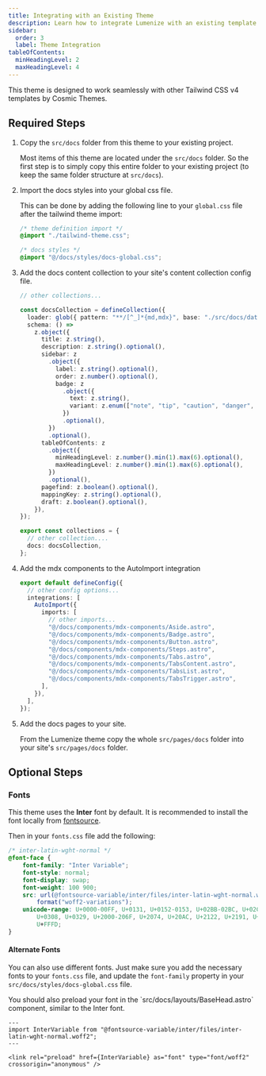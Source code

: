 ```yaml
---
title: Integrating with an Existing Theme
description: Learn how to integrate Lumenize with an existing template by Cosmic Themes
sidebar:
  order: 3
  label: Theme Integration
tableOfContents:
  minHeadingLevel: 2
  maxHeadingLevel: 4
---
```


This theme is designed to work seamlessly with other Tailwind CSS v4 templates by Cosmic Themes.

## Required Steps

<Steps >

1. Copy the `src/docs` folder from this theme to your existing project. 

    Most items of this theme are located under the `src/docs` folder. So the first step is to simply copy this entire folder to your existing project (to keep the same folder structure at `src/docs`).

2. Import the docs styles into your global css file.

    This can be done by adding the following line to your `global.css` file after the tailwind theme import:
    
    ```css title="src/styles/global.css" ins={5}
    /* theme definition import */
    @import "./tailwind-theme.css";

    /* docs styles */
    @import "@/docs/styles/docs-global.css";
    ```
3. Add the docs content collection to your site's content collection config file.

    ```ts title="src/content.config.ts" ins={3-31, 35}
    // other collections...

    const docsCollection = defineCollection({
      loader: glob({ pattern: "**/[^_]*{md,mdx}", base: "./src/docs/data/docs" }),
      schema: () =>
        z.object({
          title: z.string(),
          description: z.string().optional(),
          sidebar: z
            .object({
              label: z.string().optional(),
              order: z.number().optional(),
              badge: z
                .object({
                  text: z.string(),
                  variant: z.enum(["note", "tip", "caution", "danger", "info"]).default("note"),
                })
                .optional(),
            })
            .optional(),
          tableOfContents: z
            .object({
              minHeadingLevel: z.number().min(1).max(6).optional(),
              maxHeadingLevel: z.number().min(1).max(6).optional(),
            })
            .optional(),
          pagefind: z.boolean().optional(),
          mappingKey: z.string().optional(),
          draft: z.boolean().optional(),
        }),
    });

    export const collections = {
      // other collection....
      docs: docsCollection,
    };
    ```

4. Add the mdx components to the AutoImport integration

    ```ts title="astro.config.mjs" ins={7-14}
    export default defineConfig({
      // other config options...
      integrations: [
        AutoImport({
          imports: [
            // other imports...
            "@/docs/components/mdx-components/Aside.astro",
            "@/docs/components/mdx-components/Badge.astro",
            "@/docs/components/mdx-components/Button.astro",
            "@/docs/components/mdx-components/Steps.astro",
            "@/docs/components/mdx-components/Tabs.astro",
            "@/docs/components/mdx-components/TabsContent.astro",
            "@/docs/components/mdx-components/TabsList.astro",
            "@/docs/components/mdx-components/TabsTrigger.astro",
          ],
        }),
      ],
    });
    ```

5. Add the docs pages to your site. 

    From the Lumenize theme copy the whole `src/pages/docs` folder into your site's `src/pages/docs` folder.

</Steps>

## Optional Steps

### Fonts

This theme uses the **Inter** font by default. It is recommended to install the font locally from [fontsource](https://fontsource.org/fonts/inter/install).

Then in your `fonts.css` file add the following:

```css title="src/styles/fonts.css"
/* inter-latin-wght-normal */
@font-face {
	font-family: "Inter Variable";
	font-style: normal;
	font-display: swap;
	font-weight: 100 900;
	src: url(@fontsource-variable/inter/files/inter-latin-wght-normal.woff2)
		format("woff2-variations");
	unicode-range: U+0000-00FF, U+0131, U+0152-0153, U+02BB-02BC, U+02C6, U+02DA, U+02DC, U+0304,
		U+0308, U+0329, U+2000-206F, U+2074, U+20AC, U+2122, U+2191, U+2193, U+2212, U+2215, U+FEFF,
		U+FFFD;
}
```

#### Alternate Fonts

You can also use different fonts. Just make sure you add the necessary fonts to your `fonts.css` file, and update the `font-family` property in your `src/docs/styles/docs-global.css` file.

<Aside variant="info">
  You should also preload your font in the `src/docs/layouts/BaseHead.astro` component, similar to the Inter font.

  ```astro {2,5}
  ---
  import InterVariable from "@fontsource-variable/inter/files/inter-latin-wght-normal.woff2";
  ---

  <link rel="preload" href={InterVariable} as="font" type="font/woff2" crossorigin="anonymous" />
  ```
</Aside>